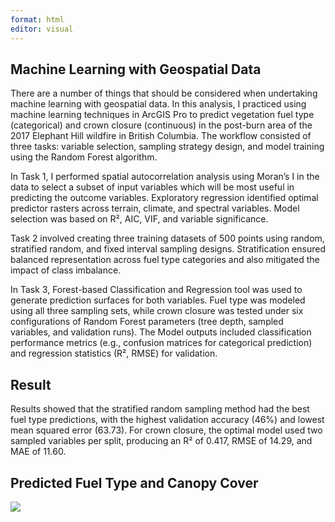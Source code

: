 ```yaml
---
format: html
editor: visual
---
```


## [Machine Learning with Geospatial Data]{#section1 .highlight-blue}

:::: row
::: col-md-7
There are a number of things that should be considered when undertaking machine learning with geospatial data. In this analysis, I practiced using machine learning techniques in ArcGIS Pro to predict vegetation fuel type (categorical) and crown closure (continuous) in the post-burn area of the 2017 Elephant Hill wildfire in British Columbia. The workflow consisted of three tasks: variable selection, sampling strategy design, and model training using the Random Forest algorithm.

In Task 1, I performed spatial autocorrelation analysis using Moran’s I in the data to select a subset of input variables which will be most useful in predicting the outcome variables. Exploratory regression identified optimal predictor rasters across terrain, climate, and spectral variables. Model selection was based on R², AIC, VIF, and variable significance.

Task 2 involved creating three training datasets of 500 points using random, stratified random, and fixed interval sampling designs. Stratification ensured balanced representation across fuel type categories and also mitigated the impact of class imbalance.

In Task 3, Forest-based Classification and Regression tool was used to generate prediction surfaces for both variables. Fuel type was modeled using all three sampling sets, while crown closure was tested under six configurations of Random Forest parameters (tree depth, sampled variables, and validation runs). The Model outputs included classification performance metrics (e.g., confusion matrices for categorical prediction) and regression statistics (R², RMSE) for validation.
:::
::::

## [Result]{.highlight-blue}

:::: row
::: col-md-7
Results showed that the stratified random sampling method had the best fuel type predictions, with the highest validation accuracy (46%) and lowest mean squared error (63.73). For crown closure, the optimal model used two sampled variables per split, producing an R² of 0.417, RMSE of 14.29, and MAE of 11.60.
:::
::::

## [Predicted Fuel Type and Canopy Cover]{.highlight-blue}

![](images/Machine learning.jpg)
